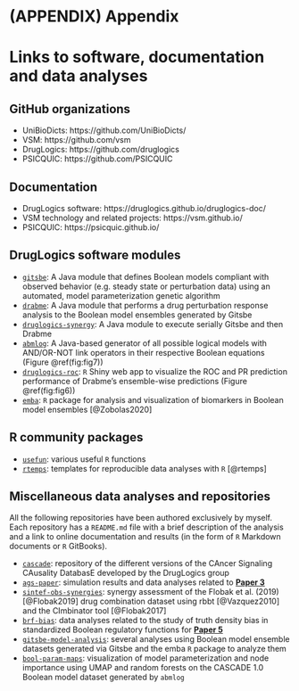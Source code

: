 # (APPENDIX) Appendix {-}

# Links to software, documentation and data analyses {-}

\vspace{-10pt}

## GitHub organizations {-#github-org-links}

- UniBioDicts: https://github.com/UniBioDicts/ 
- VSM: https://github.com/vsm
- DrugLogics: https://github.com/druglogics
- PSICQUIC: https://github.com/PSICQUIC

## Documentation {-#doc-links}

- DrugLogics software: https://druglogics.github.io/druglogics-doc/
- VSM technology and related projects: https://vsm.github.io/
- PSICQUIC: https://psicquic.github.io/

## DrugLogics software modules {-#druglogics-soft-links}

- [`gitsbe`](https://github.com/druglogics/gitsbe): A Java module that defines Boolean models compliant with observed behavior (e.g. steady state or perturbation data) using an automated, model parameterization genetic algorithm
- [`drabme`](https://github.com/druglogics/drabme): A Java module that performs a drug perturbation response analysis to the Boolean model ensembles generated by Gitsbe
- [`druglogics-synergy`](https://github.com/druglogics/druglogics-synergy): A Java module to execute serially Gitsbe and then Drabme
- [`abmlog`](https://github.com/druglogics/abmlog): A Java-based generator of all possible logical models with AND/OR-NOT link operators in their respective Boolean equations (Figure \@ref(fig:fig7))
- [`druglogics-roc`](https://github.com/druglogics/druglogics-roc): `R` Shiny web app to visualize the ROC and PR prediction performance of Drabme's ensemble-wise predictions (Figure \@ref(fig:fig6))
- [`emba`](https://github.com/bblodfon/emba/): `R` package for analysis and visualization of biomarkers in Boolean model ensembles [@Zobolas2020]

## R community packages {-}

- [`usefun`](https://github.com/bblodfon/usefun): various useful `R` functions
- [`rtemps`](https://github.com/bblodfon/rtemps): templates for reproducible data analyses with `R` [@rtemps]

## Miscellaneous data analyses and repositories {-#misc-links}

All the following repositories have been authored exclusively by myself.
Each repository has a `README.md` file with a brief description of the analysis and a link to online documentation and results (in the form of `R` Markdown documents or `R` GitBooks).

- [`cascade`](https://github.com/druglogics/cascade): repository of the different versions of the CAncer Signaling CAusality DatabasE developed by the DrugLogics group
- [`ags-paper`](https://github.com/druglogics/ags-paper): simulation results and data analyses related to **[Paper 3](#Paper3)**
- [`sintef-obs-synergies`](https://github.com/druglogics/sintef-obs-synergies): synergy assessment of the Flobak et al. (2019) [@Flobak2019] drug combination dataset using rbbt [@Vazquez2010] and the CImbinator tool [@Flobak2017]
- [`brf-bias`](https://github.com/druglogics/brf-bias): data analyses related to the study of truth density bias in standardized Boolean regulatory functions for **[Paper 5](#Paper5)**
- [`gitsbe-model-analysis`](https://github.com/druglogics/gitsbe-model-analysis): several analyses using Boolean model ensemble datasets generated via Gitsbe and the emba `R` package to analyze them
- [`bool-param-maps`](https://github.com/druglogics/bool-param-maps): visualization of model parameterization and node importance using UMAP and random forests on the CASCADE 1.0 Boolean model dataset generated by `abmlog`
